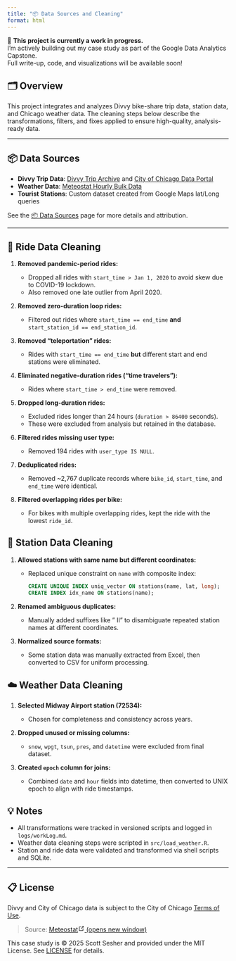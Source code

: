 ```yaml
---
title: "📦 Data Sources and Cleaning"
format: html
---
```


🚧 **This project is currently a work in progress.**  
I'm actively building out my case study as part of the Google Data Analytics Capstone.  
Full write-up, code, and visualizations will be available soon!

## 🗂️ Overview

This project integrates and analyzes Divvy bike-share trip data, station data, and Chicago weather data. The cleaning steps below describe the transformations, filters, and fixes applied to ensure high-quality, analysis-ready data.

---

## 📦 Data Sources

- **Divvy Trip Data**: [Divvy Trip Archive](https://divvy-tripdata.s3.amazonaws.com/index.html) and [City of Chicago Data Portal](https://data.cityofchicago.org/Transportation/Divvy-Trips/fg6s-gzvg/about_data)
- **Weather Data**: [Meteostat Hourly Bulk Data](https://bulk.meteostat.net/v2/hourly/72534.csv.gz)
- **Tourist Stations**: Custom dataset created from Google Maps lat/Long queries

See the [📦 Data Sources](https://sasgithub.github.io/Data_Analytics_cs/data.html) page for more details and attribution.

---

## 🚟️ Ride Data Cleaning

1. **Removed pandemic-period rides:**

   * Dropped all rides with `start_time > Jan 1, 2020` to avoid skew due to COVID-19 lockdown.
   * Also removed one late outlier from April 2020.

2. **Removed zero-duration loop rides:**

   * Filtered out rides where `start_time == end_time` **and** `start_station_id == end_station_id`.

3. **Removed "teleportation" rides:**

   * Rides with `start_time == end_time` **but** different start and end stations were eliminated.

4. **Eliminated negative-duration rides ("time travelers"):**

   * Rides where `start_time > end_time` were removed.

5. **Dropped long-duration rides:**

   * Excluded rides longer than 24 hours (`duration > 86400` seconds).
   * These were excluded from analysis but retained in the database.

6. **Filtered rides missing user type:**

   * Removed 194 rides with `user_type IS NULL`.

7. **Deduplicated rides:**

   * Removed \~2,767 duplicate records where `bike_id`, `start_time`, and `end_time` were identical.

8. **Filtered overlapping rides per bike:**

   * For bikes with multiple overlapping rides, kept the ride with the lowest `ride_id`.

## 📍 Station Data Cleaning

1. **Allowed stations with same name but different coordinates:**

   * Replaced unique constraint on `name` with composite index:

     ```SQL
     CREATE UNIQUE INDEX uniq_vector ON stations(name, lat, long);
     CREATE INDEX idx_name ON stations(name);
     ```

2. **Renamed ambiguous duplicates:**

   * Manually added suffixes like " II" to disambiguate repeated station names at different coordinates.

3. **Normalized source formats:**

   * Some station data was manually extracted from Excel, then converted to CSV for uniform processing.

## ☁️ Weather Data Cleaning

1. **Selected Midway Airport station (72534):**

   * Chosen for completeness and consistency across years.

2. **Dropped unused or missing columns:**

   * `snow`, `wpgt`, `tsun`, `pres`, and `datetime` were excluded from final dataset.

3. **Created `epoch` column for joins:**

   * Combined `date` and `hour` fields into datetime, then converted to UNIX epoch to align with ride timestamps.

## 💡 Notes

* All transformations were tracked in versioned scripts and logged in `logs/workLog.md`.
* Weather data cleaning steps were scripted in `src/load_weather.R`.
* Station and ride data were validated and transformed via shell scripts and SQLite.


---

## 📋 License

Divvy and City of Chicago data is subject to the City of Chicago [Terms of Use](Legal/City_of_Chicago_disclaimer.txt).

<blockquote><p>Source: <a href="https://meteostat.net" target="_blank" rel="noopener noreferrer">Meteostat<span><svg xmlns="http://www.w3.org/2000/svg" aria-hidden="true" focusable="false" x="0px" y="0px" viewBox="0 0 100 100" width="15" height="15" class="icon outbound"><path fill="currentColor" d="M18.8,85.1h56l0,0c2.2,0,4-1.8,4-4v-32h-8v28h-48v-48h28v-8h-32l0,0c-2.2,0-4,1.8-4,4v56C14.8,83.3,16.6,85.1,18.8,85.1z"></path> <polygon fill="currentColor" points="45.7,48.7 51.3,54.3 77.2,28.5 77.2,37.2 85.2,37.2 85.2,14.9 62.8,14.9 62.8,22.9 71.5,22.9"></polygon></svg> <span class="sr-only">(opens new window)</span></span></a></p></blockquote>

This case study is © 2025 Scott Sesher and provided under the MIT License. See [LICENSE](LICENSE) for details.
